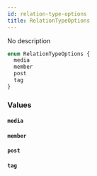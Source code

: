 ```yaml
---
id: relation-type-options
title: RelationTypeOptions
---
```


No description

```graphql
enum RelationTypeOptions {
  media
  member
  post
  tag
}
```

### Values

#### `media`

#### `member`

#### `post`

#### `tag`
